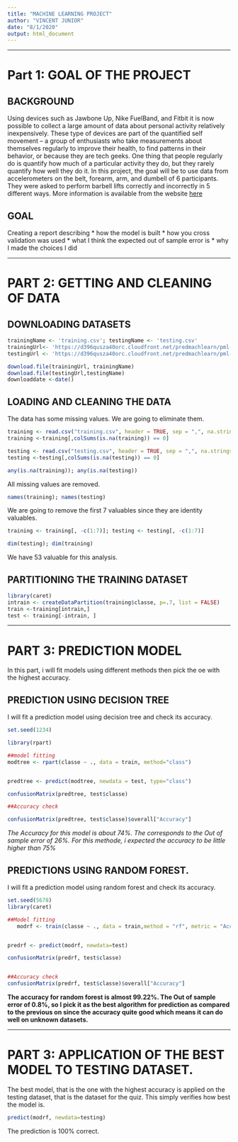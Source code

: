 ```yaml
---
title: "MACHINE LEARNING PROJECT"
author: "VINCENT JUNIOR"
date: "8/1/2020"
output: html_document
---
```


***

# Part 1: GOAL OF THE PROJECT

## BACKGROUND

Using devices such as Jawbone Up, Nike FuelBand, and Fitbit it is now
possible to collect a large amount of data about personal activity
relatively inexpensively. These type of devices are part of the
quantified self movement – a group of enthusiasts who take measurements
about themselves regularly to improve their health, to find patterns in
their behavior, or because they are tech geeks. One thing that people
regularly do is quantify how much of a particular activity they do, but
they rarely quantify how well they do it. In this project, the goal will
be to use data from accelerometers on the belt, forearm, arm, and dumbell
of 6 participants. They were asked to perform barbell lifts correctly and
incorrectly in 5 different ways. More information is available from the
website [here](http://groupware.les.inf.puc-rio.br/har)

## GOAL

Creating a report describing
* how the model is built
* how you cross validation was used
* what I think the expected out of sample error is
* why I made the choices I did

***
# PART 2: GETTING AND CLEANING OF DATA

## DOWNLOADING DATASETS

```r

trainingName <- 'training.csv'; testingName <- 'testing.csv'
trainingUrl<- 'https://d396qusza40orc.cloudfront.net/predmachlearn/pml-training.csv'
testingUrl <- 'https://d396qusza40orc.cloudfront.net/predmachlearn/pml-testing.csv'

download.file(trainingUrl, trainingName)
download.file(testingUrl,testingName)
downloaddate <-date()
```

## LOADING AND CLEANING THE DATA

The data has some missing values. We are going to eliminate them.

```r
training <- read.csv("training.csv", header = TRUE, sep = ",", na.strings=c("NA","","#DIV/0!"))
training <-training[,colSums(is.na(training)) == 0]

testing <- read.csv("testing.csv", header = TRUE, sep = ",", na.strings=c("NA", "", "#DIV/0!"))
testing <-testing[,colSums(is.na(testing)) == 0]

any(is.na(training)); any(is.na(testing))
```

All missing values are removed. 

```r
names(training); names(testing)
```

We are going to remove the first 7 valuables since they are identity valuables. 

```r
training <- training[, -c(1:7)]; testing <- testing[, -c(1:7)]

dim(testing); dim(training)
```

We have 53 valuable for this analysis. 


## PARTITIONING THE TRAINING DATASET

```r
library(caret)
intrain <- createDataPartition(training$classe, p=.7, list = FALSE)
train <-training[intrain,]
test <- training[-intrain, ]

```


***
# PART 3: PREDICTION MODEL

In this part, i will fit models using different methods then pick the oe with the highest accuracy. 

## PREDICTION USING DECISION TREE

I will fit a prediction model using decision tree and check its accuracy. 

```r
set.seed(1234)

library(rpart)

##model fitting
modtree <- rpart(classe ~ ., data = train, method="class")


predtree <- predict(modtree, newdata = test, type="class")

confusionMatrix(predtree, test$classe)
```

```r
##Accuracy check

confusionMatrix(predtree, test$classe)$overall["Accuracy"]
```

*The Accuracy for this model is about 74%. The corresponds to the Out of sample error of 26%. For this methode, i expected the accuracy to be little higher than 75%*

## PREDICTIONS USING RANDOM FOREST.

I will fit a prediction model using random forest and check its accuracy.  


```r
set.seed(5678)
library(caret)

##Model fitting
   modrf <- train(classe ~ ., data = train,method = "rf", metric = "Accuracy", preProcess=c("center", "scale"), trControl=trainControl(method = "cv", number = 5))


predrf <- predict(modrf, newdata=test)

confusionMatrix(predrf, test$classe)



```



```r
##Accuracy check
confusionMatrix(predrf, test$classe)$overall["Accuracy"]
```

**The accuracy for random forest is almost 99.22%. The Out of sample error of 0.8%, so I pick it as the best algorithm for prediction as compared to the previous on since the accuracy quite good which means it can do well on unknown datasets.** 

***

# PART 3: APPLICATION OF THE BEST MODEL TO TESTING DATASET.

The best model, that is the one with the highest accuracy is applied on the testing dataset, that is the dataset for the quiz. This simply verifies how best the model is. 

```r
predict(modrf, newdata=testing)
```

The prediction is 100% correct. 
